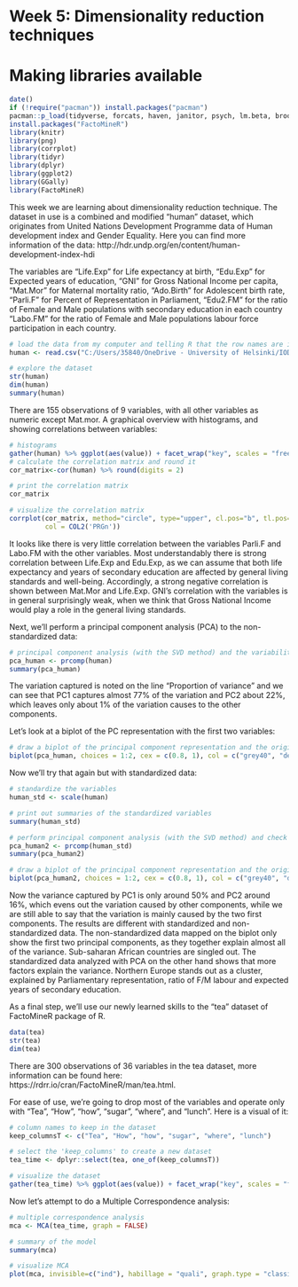 # Week 5: Dimensionality reduction techniques

# Making libraries available
```r
date()
if (!require("pacman")) install.packages("pacman") 
pacman::p_load(tidyverse, forcats, haven, janitor, psych, lm.beta, broom, writexl,sjstats, knitr, pwr, corrplot, tidyr, dplyr, ggplot2, GGally, knitr, png)
install.packages("FactoMineR")
library(knitr)
library(png)
library(corrplot)
library(tidyr)
library(dplyr)
library(ggplot2)
library(GGally)
library(FactoMineR)
```

This week we are learning about dimensionality reduction technique. The dataset in use is a combined and modified "human" dataset, which originates from United Nations Development Programme data of Human development index and Gender Equality. Here you can find more information of the data: http://hdr.undp.org/en/content/human-development-index-hdi

The variables are 
"Life.Exp" for Life expectancy at birth,
"Edu.Exp" for Expected years of education,
"GNI" for Gross National Income per capita,
"Mat.Mor" for Maternal mortality ratio,
"Ado.Birth" for Adolescent birth rate, 
"Parli.F" for Percent of Representation in Parliament, 
"Edu2.FM" for the ratio of Female and Male populations with secondary education in each country
"Labo.FM" for the  ratio of Female and Male populations labour force participation in each country. 
```r
# load the data from my computer and telling R that the row names are in the first column
human <- read.csv("C:/Users/35840/OneDrive - University of Helsinki/IODS/IODS-project/data/human.csv", row.names = 1)

# explore the dataset
str(human)
dim(human)
summary(human)
```

There are 155 observations of 9 variables, with all other variables as numeric except Mat.mor. 
A graphical overview with histograms, and showing correlations between variables:
```r
# histograms
gather(human) %>% ggplot(aes(value)) + facet_wrap("key", scales = "free") + geom_histogram()
# calculate the correlation matrix and round it
cor_matrix<-cor(human) %>% round(digits = 2)

# print the correlation matrix
cor_matrix

# visualize the correlation matrix
corrplot(cor_matrix, method="circle", type="upper", cl.pos="b", tl.pos="d", tl.cex = 0.6,
         col = COL2('PRGn'))
```

It looks like there is very little correlation between the variables Parli.F and Labo.FM with the other variables. Most understandably there is strong correlation between Life.Exp and Edu.Exp, as we can assume that both life expectancy and years of secondary education are affected by general living standards and well-being. Accordingly, a strong negative correlation is shown between Mat.Mor and Life.Exp. GNI's correlation with the variables is in general surprisingly weak, when we think that Gross National Income would play a role in the general living standards.

Next, we'll perform a principal component analysis (PCA) to the non-standardized data:
```r
# principal component analysis (with the SVD method) and the variability captured by the principal components
pca_human <- prcomp(human)
summary(pca_human)
```
The variation captured is noted on the line "Proportion of variance" and we can see that PC1 captures almost 77% of the variation and PC2 about 22%, which leaves only about 1% of the variation causes to the other components.

Let's look at a biplot of the PC representation with the first two variables:
```r
# draw a biplot of the principal component representation and the original variables
biplot(pca_human, choices = 1:2, cex = c(0.8, 1), col = c("grey40", "deeppink2"))

```

Now we'll try that again but with standardized data:
```r
# standardize the variables
human_std <- scale(human)

# print out summaries of the standardized variables
summary(human_std)

# perform principal component analysis (with the SVD method) and check variation
pca_human2 <- prcomp(human_std)
summary(pca_human2)
```

```r
# draw a biplot of the principal component representation and the original variables
biplot(pca_human2, choices = 1:2, cex = c(0.8, 1), col = c("grey40", "deeppink2"))
```

Now the variance captured by PC1 is only around 50% and PC2 around 16%, which evens out the variation caused by other components, while we are still able to say that the variation is mainly caused by the two first components. 
The results are different with standardized and non-standardized data. 
The non-standardized data mapped on the biplot only show the first two principal components, as they together explain almost all of the variance. Sub-saharan African countries are singled out. The standardized data analyzed with PCA on the other hand shows that more factors explain the variance. Northern Europe stands out as a cluster, explained by Parliamentary representation, ratio of F/M labour and expected years of secondary education. 

As a final step, we'll use our newly learned skills to the "tea" dataset of FactoMineR package of R.
```r
data(tea)
str(tea)
dim(tea)
```

There are 300 observations of 36 variables in the tea dataset, more information can be found here: https://rdrr.io/cran/FactoMineR/man/tea.html.

For ease of use, we're going to drop most of the variables and operate only with "Tea", "How", "how", "sugar", "where", and "lunch". Here is a visual of it:
```r
# column names to keep in the dataset
keep_columnsT <- c("Tea", "How", "how", "sugar", "where", "lunch")

# select the 'keep_columns' to create a new dataset
tea_time <- dplyr::select(tea, one_of(keep_columnsT))

# visualize the dataset
gather(tea_time) %>% ggplot(aes(value)) + facet_wrap("key", scales = "free") + geom_bar() + theme(axis.text.x = element_text(angle = 45, hjust = 1, size = 8))
```

Now let's attempt to do a Multiple Correspondence analysis:
```r
# multiple correspondence analysis
mca <- MCA(tea_time, graph = FALSE)

# summary of the model
summary(mca)

# visualize MCA
plot(mca, invisible=c("ind"), habillage = "quali", graph.type = "classic")

```